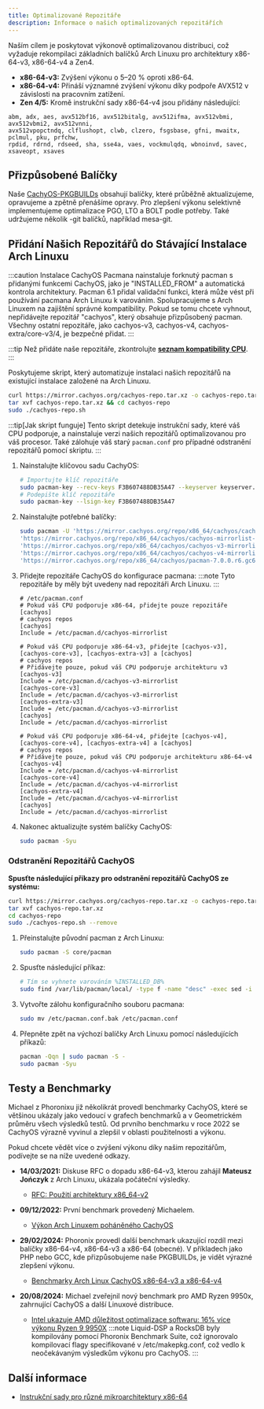 ```yaml
---
title: Optimalizované Repozitáře
description: Informace o našich optimalizovaných repozitářích
---
```



Naším cílem je poskytovat výkonově optimalizovanou distribuci, což vyžaduje rekompilaci základních balíčků Arch Linuxu pro architektury x86-64-v3, x86-64-v4 a Zen4.

- **x86-64-v3:** Zvýšení výkonu o 5–20 % oproti x86-64.
- **x86-64-v4:** Přináší významné zvýšení výkonu díky podpoře AVX512 v závislosti na pracovním zatížení.
- **Zen 4/5:** Kromě instrukční sady x86-64-v4 jsou přidány následující:

```text
abm, adx, aes, avx512bf16, avx512bitalg, avx512ifma, avx512vbmi, avx512vbmi2, avx512vnni,
avx512vpopctndq, clflushopt, clwb, clzero, fsgsbase, gfni, mwaitx, pclmul, pku, prfchw,
rpdid, rdrnd, rdseed, sha, sse4a, vaes, vockmulqdq, wbnoinvd, savec, xsaveopt, xsaves
```

## Přizpůsobené Balíčky

Naše [CachyOS-PKGBUILDs](https://github.com/CachyOS/CachyOS-PKGBUILDS) obsahují balíčky, které průběžně aktualizujeme, opravujeme a zpětně přenášíme opravy.
Pro zlepšení výkonu selektivně implementujeme optimalizace PGO, LTO a BOLT podle potřeby.
Také udržujeme několik -git balíčků, například mesa-git.

## Přidání Našich Repozitářů do Stávající Instalace Arch Linuxu

:::caution
Instalace CachyOS Pacmana nainstaluje forknutý pacman s přidanými funkcemi CachyOS, jako je "INSTALLED_FROM" a automatická kontrola architektury. Pacman 6.1 přidal validační funkci, která může vést při používání pacmana Arch Linuxu k varováním. Spolupracujeme s Arch Linuxem na zajištění správné kompatibility. Pokud se tomu chcete vyhnout, nepřidávejte repozitář "cachyos", který obsahuje přizpůsobený pacman. Všechny ostatní repozitáře, jako cachyos-v3, cachyos-v4, cachyos-extra/core-v3/4, je bezpečné přidat.
:::

:::tip
Než přidáte naše repozitáře, zkontrolujte **[seznam kompatibility CPU](/installation/installation_prepare#x86_64-microarchitecture-level-support)**.
:::

<Tabs>

<TabItem label='Automatizovaně'>

Poskytujeme skript, který automatizuje instalaci našich repozitářů na existující instalace založené na Arch Linuxu.

```sh
curl https://mirror.cachyos.org/cachyos-repo.tar.xz -o cachyos-repo.tar.xz
tar xvf cachyos-repo.tar.xz && cd cachyos-repo
sudo ./cachyos-repo.sh
```

:::tip[Jak skript funguje]
Tento skript detekuje instrukční sady, které váš CPU podporuje, a nainstaluje verzi našich repozitářů optimalizovanou pro váš procesor. Také zálohuje váš starý `pacman.conf` pro případné odstranění repozitářů pomocí skriptu.
:::

</TabItem>

<TabItem label='Manuálně'>

<Steps>

1. Nainstalujte klíčovou sadu CachyOS:

   ```sh
   # Importujte klíč repozitáře
   sudo pacman-key --recv-keys F3B607488DB35A47 --keyserver keyserver.ubuntu.com
   # Podepište klíč repozitáře
   sudo pacman-key --lsign-key F3B607488DB35A47
   ```
2. Nainstalujte potřebné balíčky:

   ```sh
   sudo pacman -U 'https://mirror.cachyos.org/repo/x86_64/cachyos/cachyos-keyring-20240331-1-any.pkg.tar.zst' \
   'https://mirror.cachyos.org/repo/x86_64/cachyos/cachyos-mirrorlist-22-1-any.pkg.tar.zst' \
   'https://mirror.cachyos.org/repo/x86_64/cachyos/cachyos-v3-mirrorlist-22-1-any.pkg.tar.zst' \
   'https://mirror.cachyos.org/repo/x86_64/cachyos/cachyos-v4-mirrorlist-22-1-any.pkg.tar.zst' \
   'https://mirror.cachyos.org/repo/x86_64/cachyos/pacman-7.0.0.r6.gc685ae6-5-x86_64.pkg.tar.zst'
   ```
3. Přidejte repozitáře CachyOS do konfigurace pacmana:
   :::note
   Tyto repozitáře by měly být uvedeny nad repozitáři Arch Linuxu.
   :::

   ```shell
   # /etc/pacman.conf
   # Pokud váš CPU podporuje x86-64, přidejte pouze repozitáře [cachyos]
   # cachyos repos
   [cachyos]
   Include = /etc/pacman.d/cachyos-mirrorlist

   # Pokud váš CPU podporuje x86-64-v3, přidejte [cachyos-v3], [cachyos-core-v3], [cachyos-extra-v3] a [cachyos]
   # cachyos repos
   # Přidávejte pouze, pokud váš CPU podporuje architekturu v3
   [cachyos-v3]
   Include = /etc/pacman.d/cachyos-v3-mirrorlist
   [cachyos-core-v3]
   Include = /etc/pacman.d/cachyos-v3-mirrorlist
   [cachyos-extra-v3]
   Include = /etc/pacman.d/cachyos-v3-mirrorlist
   [cachyos]
   Include = /etc/pacman.d/cachyos-mirrorlist

   # Pokud váš CPU podporuje x86-64-v4, přidejte [cachyos-v4], [cachyos-core-v4], [cachyos-extra-v4] a [cachyos]
   # cachyos repos
   # Přidávejte pouze, pokud váš CPU podporuje architekturu x86-64-v4
   [cachyos-v4]
   Include = /etc/pacman.d/cachyos-v4-mirrorlist
   [cachyos-core-v4]
   Include = /etc/pacman.d/cachyos-v4-mirrorlist
   [cachyos-extra-v4]
   Include = /etc/pacman.d/cachyos-v4-mirrorlist
   [cachyos]
   Include = /etc/pacman.d/cachyos-mirrorlist
   ```
4. Nakonec aktualizujte systém balíčky CachyOS:
   ```sh
   sudo pacman -Syu
   ```

</Steps>

</TabItem>

</Tabs>

### Odstranění Repozitářů CachyOS

<Tabs>
<TabItem label='Automatizovaně'>

**Spusťte následující příkazy pro odstranění repozitářů CachyOS ze systému:**
```sh
curl https://mirror.cachyos.org/cachyos-repo.tar.xz -o cachyos-repo.tar.xz
tar xvf cachyos-repo.tar.xz
cd cachyos-repo
sudo ./cachyos-repo.sh --remove
```

</TabItem>

<TabItem label='Manuálně'>

<Steps>

1. Přeinstalujte původní pacman z Arch Linuxu:
   ```sh
   sudo pacman -S core/pacman
   ```
2. Spusťte následující příkaz:
   ```sh
   # Tím se vyhnete varováním %INSTALLED_DB%
   sudo find /var/lib/pacman/local/ -type f -name "desc" -exec sed -i '/^%INSTALLED_DB%$/,+2d' {} \;
   ```
3. Vytvořte zálohu konfiguračního souboru pacmana:
   ```sh
   sudo mv /etc/pacman.conf.bak /etc/pacman.conf
   ```
4. Přepněte zpět na výchozí balíčky Arch Linuxu pomocí následujících příkazů:
   ```sh
   pacman -Qqn | sudo pacman -S -
   sudo pacman -Syu
   ```
</Steps>

</TabItem>
</Tabs>

## Testy a Benchmarky

Michael z Phoronixu již několikrát provedl benchmarky CachyOS, které se většinou ukázaly jako vedoucí v grafech benchmarků a v Geometrickém průměru všech výsledků testů. Od prvního benchmarku v roce 2022 se CachyOS výrazně vyvinul a zlepšil v oblasti použitelnosti a výkonu.

Pokud chcete vědět více o zvýšení výkonu díky našim repozitářům, podívejte se na níže uvedené odkazy.

* **14/03/2021:** Diskuse RFC o dopadu x86-64-v3, kterou zahájil **Mateusz Jończyk** z Arch Linuxu, ukázala počáteční výsledky.
  * [RFC: Použití architektury x86_64-v2](https://lists.archlinux.org/pipermail/arch-general/2021-March/048739.html)

* **09/12/2022:** První benchmark provedený Michaelem.
  * [Výkon Arch Linuxem poháněného CachyOS](https://www.phoronix.com/review/cachyos-linux-perf)

* **29/02/2024:** Phoronix provedl další benchmark ukazující rozdíl mezi balíčky x86-64-v4, x86-64-v3 a x86-64 (obecné). V příkladech jako PHP nebo GCC, kde přizpůsobujeme naše PKGBUILDs, je vidět výrazné zlepšení výkonu.
  * [Benchmarky Arch Linux CachyOS x86-64-v3 a x86-64-v4](https://www.phoronix.com/review/cachyos-x86-64-v3-v4)

* **20/08/2024:** Michael zveřejnil nový benchmark pro AMD Ryzen 9950x, zahrnující CachyOS a další Linuxové distribuce.
  * [Intel ukazuje AMD důležitost optimalizace softwaru: 16% více výkonu Ryzen 9 9950X](https://www.phoronix.com/review/linux-os-amd-ryzen9-9950x)
   :::note
   Liquid-DSP a RocksDB byly kompilovány pomocí Phoronix Benchmark Suite, což ignorovalo kompilovací flagy specifikované v /etc/makepkg.conf, což vedlo k neočekávaným výsledkům výkonu pro CachyOS.
   :::

## Další informace

- [Instrukční sady pro různé mikroarchitektury x86-64](https://en.wikipedia.org/wiki/X86-64#Microarchitecture_levels)
